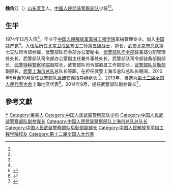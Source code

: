 '''魏佑江'''（{{bd|1957年|9月||}}）[[山东|山东]][[莱芜|莱芜]]人，[[中国人民武装警察部队|中国人民武装警察部队]]少将<ref name=lw/><ref name=npc/>。

==生平==
1974年12月入伍<ref name=lw/>。毕业于[[中国人民解放军军械工程学院|中国人民解放军军械工程学院]]军械管理专业。加入[[中国共产党|中国共产党]]<ref name=npc/>。入伍后历任[[北京卫戍区|北京卫戍区]]警卫二师第五团战士、排长，[[武警北京市总队|武警北京市总队]]第七支队司令部参谋，武警部队司令部办公室秘书，[[中国人民武装警察部队参谋部|武警部队司令部]]装备部分配管理处处长，武警部队司令部办公室副主任兼外事处处长，武警部队司令部装备部副部长，[[武警特种警察学院|武警特种警察学院]]副院长，武警部队司令部直属工作部部长，[[中国人民武装警察部队后勤部|武警部队后勤部]]副部长，[[武警上海市总队|武警上海市总队]]总队长等职。在担任武警上海市总队总队长期间，2010年5月至10月曾任武警部队[[2010年上海世博会|世博]]安保指导组组长
<ref name=lw>{{Cite web |url = http://www.lwinfo.com/laiwu/mingren/2016-07-23/15952.html |title = 莱芜魏佑江 |author =  |date = 2016-07-23 |publisher = 莱芜信息港 |language =  |accessdate =  |quote =  |archive-url = https://web.archive.org/web/20170223125202/http://www.lwinfo.com/laiwu/mingren/2016-07-23/15952.html |archive-date = 2017-02-23 |dead-url = yes }}</ref>。2013年，当选为[[第十二届全国人民代表大会|第十二届全国人民代表大会]]上海地区代表<ref name=npc>{{cite news|title=全国人大代表信息-魏佑江|url= http://210.82.31.1:8084/delegate/viewDelegate.action?dbid=120671|accessdate=2013-03-28|newspaper=全国人大网|archive-url=https://web.archive.org/web/20160306045925/http://www.npc.gov.cn/delegate/viewDelegate.action?dbid=120671|archive-date=2016-03-06|dead-url=yes}}</ref>。2014年9月，提任武警部队副参谋长<ref>{{Cite web |url = http://www.chinanews.com/mil/2014/09-25/6630687.shtml |title =武警上海总队司令员魏佑江提任武警副总参谋长  |author =  |date =2014-09-25  |publisher = 中国新闻网 |language =  |accessdate =  |quote =  }}</ref>。

==參考文獻==
{{reflist}}

{{DEFAULTSORT:Wei魏}}
[[Category:魏姓|Y]]
[[Category:莱芜人|Category:莱芜人]]
[[Category:中国人民武装警察部队少将|Category:中国人民武装警察部队少将]]
[[Category:中国人民武装警察部队副参谋长|Category:中国人民武装警察部队副参谋长]]
[[Category:中国人民武装警察部队上海市总队总队长|Category:中国人民武装警察部队上海市总队总队长]]
[[Category:中国人民武装警察部队后勤部副部长|Category:中国人民武装警察部队后勤部副部长]]
[[Category:中国人民解放军军械工程学院校友|Category:中国人民解放军军械工程学院校友]]
[[Category:第十二届全国人大代表|Category:第十二届全国人大代表]]